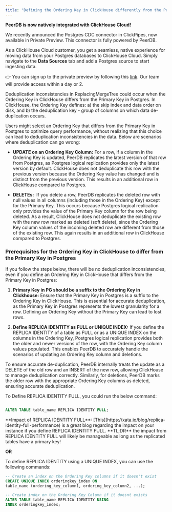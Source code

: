 ```yaml
---
title: "Defining the Ordering Key in ClickHouse differently from the Primary Key in Postgres"
---
```

<Note>
<b>PeerDB is now natively integrated with ClickHouse Cloud!</b>

We recently announced the Postgres CDC connector in ClickPipes, now available in Private Preview.
This connector is fully powered by PeerDB.

As a ClickHouse Cloud customer, you get a seamless, native experience for moving data from your Postgres databases to ClickHouse Cloud. Simply navigate to the **Data Sources** tab and add a Postgres source to start ingesting data.

👉 You can sign up to the private preview by following this [link](https://clickhouse.com/cloud/clickpipes/postgres-cdc-connector). Our team will provide access within a day or 2.
</Note>

Deduplication inconsistencies in ReplacingMergeTree could occur when the Ordering Key in ClickHouse differs from the Primary Key in Postgres. In ClickHouse, the Ordering Key defines: a) the skip index and data order on disk, and b) the deduplication key - group of columns on which data de-duplication occurs.

Users might select an Ordering Key that differs from the Primary Key in Postgres to optimize query performance, without realizing that this choice can lead to deduplication inconsistencies in the data. Below are scenarios where deduplication can go wrong:

* **UPDATE on an Ordering Key Column:** For a row, if a column in the Ordering Key is updated, PeerDB replicates the latest version of that row from Postgres, as Postgres logical replication provides only the latest version by default. ClickHouse does not deduplicate this row with the previous version because the Ordering Key value has changed and is distinct from the previous version. This results in an additional row in ClickHouse compared to Postgres.

* **DELETEs:**  If you delete a row, PeerDB replicates the deleted row with null values in all columns (including those in the Ordering Key) except for the Primary Key. This occurs because Postgres logical replication only provides the value of the Primary Key column for the row being deleted. As a result, ClickHouse does not deduplicate the existing row with the new row marked as deleted (soft delete), since the Ordering Key column values of the incoming deleted row are different from those of the existing row. This again results in an additional row in ClickHouse compared to Postgres.


### Prerequisites for the Ordering Key in ClickHouse to differ from the Primary Key in Postgres

If you follow the steps below, there will be no deduplication inconsistencies, even if you define an Ordering Key in ClickHouse that differs from the Primary Key in Postgres:

1. **Primary Key in PG should be a suffix to the Ordering Key in Clickhouse:** Ensure that the Primary Key in Postgres is a suffix to the Ordering Key in ClickHouse. This is essential for accurate deduplication, as the Primary Key in Postgres represents the lowest granularity for a row. Defining an Ordering Key without the Primary Key can lead to lost rows.

2. **Define REPLICA IDENTITY as FULL or UNIQUE INDEX:** If you define the REPLICA IDENTITY of a table as FULL or as a UNIQUE INDEX on the columns in the Ordering Key, Postgres logical replication provides both the older and newer versions of the row, with the Ordering Key column values populated. This enables PeerDB to accurately handle the scenarios of updating an Ordering Key column and deletions.


<Info>
To ensure accurate de-duplication, PeerDB internally treats the update as a DELETE of the old row and an INSERT of the new row, allowing ClickHouse to manage deduplication correctly. Similarly, for deletions, PeerDB marks the older row with the appropriate Ordering Key columns as deleted, ensuring accurate deduplication.
</Info>

To Define REPLICA IDENTITY FULL, you could run the below command:

```sql

ALTER TABLE table_name REPLICA IDENTITY FULL;
```

<Info>
**Impact of REPLICA IDENTITY FULL**:
[This](https://xata.io/blog/replica-identity-full-performance) is a great blog regarding the impact on your instance if you define REPLICA IDENTITY FULL. **TL;DR** the impact from REPLICA IDENTITY FULL will likely be manageable as long as the replicated tables have a primary key!
</Info>

**OR**

To define REPLICA IDENTITY using a UNIQUE INDEX, you can use the following commands:

```sql
-- Create an index on the Ordering Key columns if it doesn't exist
CREATE UNIQUE INDEX orderingkey_index ON
table_name (ordering_key_column1, ordering_key_column2, ...);

-- Create index on the Ordering Key Column if it doesnt exists
ALTER TABLE table_name REPLICA IDENTITY USING
INDEX orderingkey_index;
```
